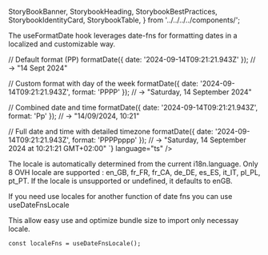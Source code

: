   StoryBookBanner,
  StorybookHeading,
  StorybookBestPractices,
  StorybookIdentityCard,
  StorybookTable,
} from '../../../../components/';

<Meta title="Manager React Components/Hooks/useFormatDate/Documentation" />
<StoryBookBanner of={meta} />

The useFormatDate hook leverages date-fns for formatting dates in a localized and customizable way.

<StorybookHeading label="Output examples" level={2} />
<Source
code={`
const formatDate = useFormatDate();

// Default format (PP)
formatDate({ date: '2024-09-14T09:21:21.943Z' });
// → "14 Sept 2024"

// Custom format with day of the week
formatDate({ date: '2024-09-14T09:21:21.943Z', format: 'PPPP' });
// → "Saturday, 14 September 2024"

// Combined date and time
formatDate({ date: '2024-09-14T09:21:21.943Z', format: 'Pp' });
// → "14/09/2024, 10:21"

// Full date and time with detailed timezone
formatDate({ date: '2024-09-14T09:21:21.943Z', format: 'PPPPpppp' });
// → "Saturday, 14 September 2024 at 10:21:21 GMT+02:00"
`}
language="ts"
/>

<StorybookHeading label="Handling invalid or missing dates" level={2} />
<Source
  code={`formatDate({ date: undefined });
// → "N/A"
formatDate({ date: null });
// → "N/A"
formatDate({ date: '', unknownDateLabel: 'Unknown' });
// → "Unknown"`}
  language="ts"
/>
<StorybookHeading label="Localization" level={2} />

The locale is automatically determined from the current i18n.language. Only 8 OVH locale are supported : en_GB, fr_FR, fr_CA, de_DE, es_ES, it_IT, pl_PL, pt_PT. If the locale is unsupported or undefined, it defaults to enGB.

If you need use locales for another function of date fns you can use useDateFnsLocale

This allow easy use and optimize bundle size to import only necessay locale.

```tsx
const localeFns = useDateFnsLocale();
```
